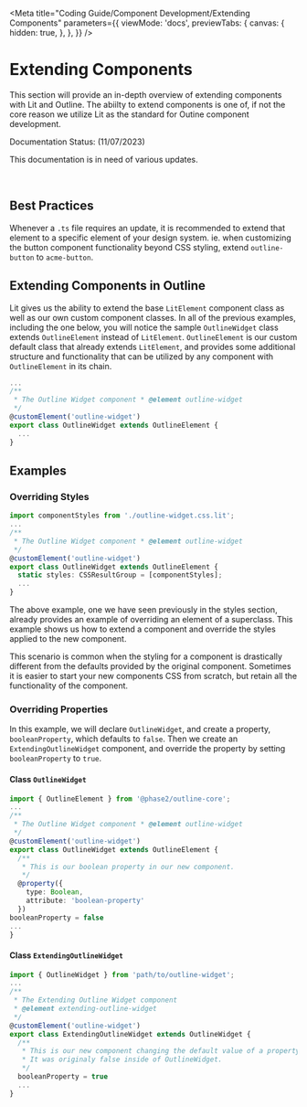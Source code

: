 
<Meta
  title="Coding Guide/Component Development/Extending Components"
  parameters={{
    viewMode: 'docs',
    previewTabs: {
      canvas: {
        hidden: true,
      },
    },
  }}
/>

# Extending Components
This section will provide an in-depth overview of extending components with Lit and Outline.
The abiilty to extend components is one of, if not the core reason we utilize Lit as the standard for Outine component development.

<outline-core-alert status="warning">
  <span slot="header">Documentation Status: (11/07/2023)</span>
  <p>This documentation is in need of various updates.</p>
</outline-core-alert>
<br />

## Best Practices

Whenever a `.ts` file requires an update, it is recommended to extend that element to a specific element of your design system.
ie. when customizing the button component functionality beyond CSS styling, extend `outline-button` to `acme-button`.

## Extending Components in Outline

Lit gives us the ability to extend the base `LitElement` component class as well as our own custom component classes.
In all of the previous examples, including the one below, you will notice the sample `OutlineWidget`
class extends `OutlineElement` instead of `LitElement`. `OutlineElement`
is our custom default class that already extends `LitElement`, and provides
some additional structure and functionality that can be utilized by any component
with `OutlineElement` in its chain.

```typescript
... 
/** 
 * The Outline Widget component * @element outline-widget 
 */
@customElement('outline-widget') 
export class OutlineWidget extends OutlineElement { 
  ... 
}
```

## Examples

### Overriding Styles

```typescript
import componentStyles from './outline-widget.css.lit'; 
... 
/** 
 * The Outline Widget component * @element outline-widget 
 */
@customElement('outline-widget') 
export class OutlineWidget extends OutlineElement { 
  static styles: CSSResultGroup = [componentStyles]; 
  ...
}
```

The above example, one we have seen previously in the styles section,
already provides an example of overriding an element of a superclass.
This example shows us how to extend a component and override the styles
applied to the new component.

This scenario is common when the styling for a component is drastically different from
the defaults provided by the original component. Sometimes it is easier to start your
new components CSS from scratch, but retain all the functionality of the component.

### Overriding Properties

In this example, we will declare `OutlineWidget`, and create a property, `booleanProperty`, which defaults to `false`.
Then we create an `ExtendingOutlineWidget` component, and override the property by setting `booleanProperty` to `true`.

#### Class `OutlineWidget`

```typescript
import { OutlineElement } from '@phase2/outline-core'; 
... 
/** 
 * The Outline Widget component * @element outline-widget 
 */
@customElement('outline-widget') 
export class OutlineWidget extends OutlineElement { 
  /** 
   * This is our boolean property in our new component. 
   */ 
  @property({
    type: Boolean, 
    attribute: 'boolean-property'
  })
booleanProperty = false 
... 
}
```

#### Class `ExtendingOutlineWidget`

```typescript
import { OutlineWidget } from 'path/to/outline-widget'; 
... 
/** 
 * The Extending Outline Widget component 
 * @element extending-outline-widget 
 */
@customElement('outline-widget') 
export class ExtendingOutlineWidget extends OutlineWidget { 
  /** 
   * This is our new component changing the default value of a property. 
   * It was originaly false inside of OutlineWidget. 
   */ 
  booleanProperty = true 
  ... 
}
```
